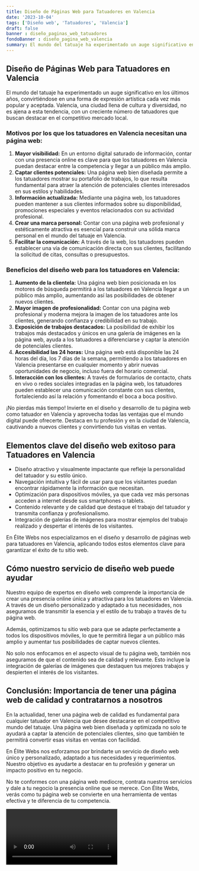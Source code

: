 ```yaml
---
title: Diseño de Páginas Web para Tatuadores en Valencia
date: '2023-10-04'
tags: ['Diseño web', 'Tatuadores', 'Valencia']
draft: false
banner : diseño_paginas_web_tatuadores
fondoBanner : diseño_pagina_web_valencia
summary: El mundo del tatuaje ha experimentado un auge significativo en los últimos años, convirtiéndose en una forma de expresión artística cada vez más popular y aceptada. Valencia, una ciudad llena de cultura y diversidad, no es ajena a esta tendencia, con un creciente número de tatuadores que buscan destacar en el competitivo mercado local.
---
```


## Diseño de Páginas Web para Tatuadores en Valencia

El mundo del tatuaje ha experimentado un auge significativo en los últimos años, convirtiéndose en una forma de expresión artística cada vez más popular y aceptada. Valencia, una ciudad llena de cultura y diversidad, no es ajena a esta tendencia, con un creciente número de tatuadores que buscan destacar en el competitivo mercado local.

### Motivos por los que los tatuadores en Valencia necesitan una página web:

1. **Mayor visibilidad:** En un entorno digital saturado de información, contar con una presencia online es clave para que los tatuadores en Valencia puedan destacar entre la competencia y llegar a un público más amplio.
2. **Captar clientes potenciales:** Una página web bien diseñada permite a los tatuadores mostrar su portafolio de trabajos, lo que resulta fundamental para atraer la atención de potenciales clientes interesados en sus estilos y habilidades.
3. **Información actualizada:** Mediante una página web, los tatuadores pueden mantener a sus clientes informados sobre su disponibilidad, promociones especiales y eventos relacionados con su actividad profesional.
4. **Crear una marca personal:** Contar con una página web profesional y estéticamente atractiva es esencial para construir una sólida marca personal en el mundo del tatuaje en Valencia.
5. **Facilitar la comunicación:** A través de la web, los tatuadores pueden establecer una vía de comunicación directa con sus clientes, facilitando la solicitud de citas, consultas o presupuestos.

### Beneficios del diseño web para los tatuadores en Valencia:

1. **Aumento de la clientela:** Una página web bien posicionada en los motores de búsqueda permitirá a los tatuadores en Valencia llegar a un público más amplio, aumentando así las posibilidades de obtener nuevos clientes.
2. **Mayor imagen de profesionalidad:** Contar con una página web profesional y moderna mejora la imagen de los tatuadores ante los clientes, generando confianza y credibilidad en su trabajo.
3. **Exposición de trabajos destacados:** La posibilidad de exhibir los trabajos más destacados y únicos en una galería de imágenes en la página web, ayuda a los tatuadores a diferenciarse y captar la atención de potenciales clientes.
4. **Accesibilidad las 24 horas:** Una página web está disponible las 24 horas del día, los 7 días de la semana, permitiendo a los tatuadores en Valencia presentarse en cualquier momento y abrir nuevas oportunidades de negocio, incluso fuera del horario comercial.
5. **Interacción con los clientes:** A través de formularios de contacto, chats en vivo o redes sociales integradas en la página web, los tatuadores pueden establecer una comunicación constante con sus clientes, fortaleciendo así la relación y fomentando el boca a boca positivo.

¡No pierdas más tiempo! Invierte en el diseño y desarrollo de tu página web como tatuador en Valencia y aprovecha todas las ventajas que el mundo digital puede ofrecerte. Destaca en tu profesión y en la ciudad de Valencia, cautivando a nuevos clientes y convirtiendo tus visitas en ventas.

<GifSeo />

<Cta />

## Elementos clave del diseño web exitoso para Tatuadores en Valencia

- Diseño atractivo y visualmente impactante que refleje la personalidad del tatuador y su estilo único.
- Navegación intuitiva y fácil de usar para que los visitantes puedan encontrar rápidamente la información que necesitan.
- Optimización para dispositivos móviles, ya que cada vez más personas acceden a internet desde sus smartphones o tablets.
- Contenido relevante y de calidad que destaque el trabajo del tatuador y transmita confianza y profesionalismo.
- Integración de galerías de imágenes para mostrar ejemplos del trabajo realizado y despertar el interés de los visitantes.

En Élite Webs nos especializamos en el diseño y desarrollo de páginas web para tatuadores en Valencia, aplicando todos estos elementos clave para garantizar el éxito de tu sitio web.

## Cómo nuestro servicio de diseño web puede ayudar

Nuestro equipo de expertos en diseño web comprende la importancia de crear una presencia online única y atractiva para los tatuadores en Valencia. A través de un diseño personalizado y adaptado a tus necesidades, nos aseguramos de transmitir la esencia y el estilo de tu trabajo a través de tu página web.

Además, optimizamos tu sitio web para que se adapte perfectamente a todos los dispositivos móviles, lo que te permitirá llegar a un público más amplio y aumentar tus posibilidades de captar nuevos clientes.

No solo nos enfocamos en el aspecto visual de tu página web, también nos aseguramos de que el contenido sea de calidad y relevante. Esto incluye la integración de galerías de imágenes que destaquen tus mejores trabajos y despierten el interés de los visitantes.

## Conclusión: Importancia de tener una página web de calidad y contratarnos a nosotros

En la actualidad, tener una página web de calidad es fundamental para cualquier tatuador en Valencia que desee destacarse en el competitivo mundo del tatuaje. Una página web bien diseñada y optimizada no solo te ayudará a captar la atención de potenciales clientes, sino que también te permitirá convertir esas visitas en ventas con facilidad.

En Élite Webs nos esforzamos por brindarte un servicio de diseño web único y personalizado, adaptado a tus necesidades y requerimientos. Nuestro objetivo es ayudarte a destacar en tu profesión y generar un impacto positivo en tu negocio.

No te conformes con una página web mediocre, contrata nuestros servicios y dale a tu negocio la presencia online que se merece. Con Élite Webs, verás como tu página web se convierte en una herramienta de ventas efectiva y te diferencia de tu competencia.

<Video />

<CtaBot job='Tatuadores' city='Valencia'/>

<Gmaps query='Valencia+españa+maps' />